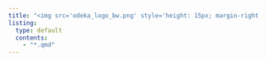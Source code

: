 ```yaml
---
title: "<img src='odeka_logo_bw.png' style='height: 15px; margin-right: 24px; margin-left: 70px;'>News<img src='odeka_logo_bw.png' style='height: 15px; margin-left: 24px;'>"
listing:
  type: default
  contents:
    - "*.qmd"
---
```

